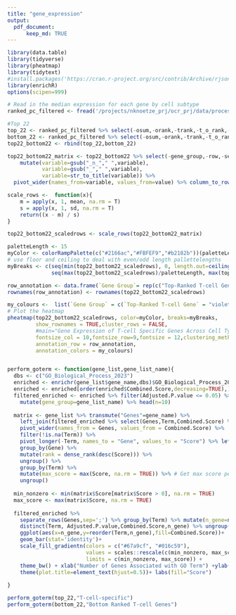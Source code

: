 ```yaml
---
title: "gene_expression"
output: 
  pdf_document:
      keep_md: TRUE
---
```


```r
library(data.table)
library(tidyverse)
library(pheatmap)
library(tidytext)
#install.packages('https://cran.r-project.org/src/contrib/Archive/rjson/rjson_0.2.20.tar.gz', repos=NULL, type="source")
library(enrichR)
options(scipen=999)

# Read in the median expression for each gene by cell subtype
ranked_pc_filtered <- fread('/projects/nknoetze_prj/ocr_prj/data/processed/gene_lists/ranked_gene_list_missingocrgenes_removedv2.tsv')
```

```r
#Top 22
top_22 <- ranked_pc_filtered %>% select(-osum,-orank,-trank,-t_o_rank,-gene_id,-tsum) %>% head(n=22) %>% mutate(set='Top 22 Genes')
bottom_22 <- ranked_pc_filtered %>% select(-osum,-orank,-trank,-t_o_rank,-gene_id,-tsum) %>% tail(n=22) %>% mutate(set='Bottom 10 Genes')
top22_bottom22 <- rbind(top_22,bottom_22)

top22_bottom22_matrix <- top22_bottom22 %>% select(-gene_group,-row,-set) %>% melt() %>% 
    mutate(variable=gsub("_n_"," ",variable),
           variable=gsub("_"," ",variable),
           variable=str_to_title(variable)) %>% 
  pivot_wider(names_from=variable, values_from=value) %>% column_to_rownames(var='gene_name') 

scale_rows <-  function(x){
    m = apply(x, 1, mean, na.rm = T)
    s = apply(x, 1, sd, na.rm = T)
    return((x - m) / s)
}

top22_bottom22_scaledrows <- scale_rows(top22_bottom22_matrix)

paletteLength <- 15
myColor <- colorRampPalette(c("#2166ac","#FBFEF9","#b2182b"))(paletteLength)
# use floor and ceiling to deal with even/odd length pallettelengths
myBreaks <- c(seq(min(top22_bottom22_scaledrows), 0, length.out=ceiling(paletteLength/2) + 1), 
              seq(max(top22_bottom22_scaledrows)/paletteLength, max(top22_bottom22_scaledrows), length.out=floor(paletteLength/2)))

row_annotation <- data.frame(`Gene Group`= rep(c("Top-Ranked T-cell Gene", "Bottom Ranked T-cell Gene"), each = 22)) %>% rename("Gene Group"=`Gene.Group`)
rownames(row_annotation) <- rownames(top22_bottom22_scaledrows)

my_colours <-  list(`Gene Group` = c(`Top-Ranked T-cell Gene` = "violetred4", `Bottom Ranked T-cell Gene` = 'grey90'))
# Plot the heatmap
pheatmap(top22_bottom22_scaledrows, color=myColor, breaks=myBreaks,
         show_rownames = TRUE,cluster_rows = FALSE,
         #main="Gene Expression of T-cell Specific Genes Across Cell Types",
         fontsize_col = 10,fontsize_row=9,fontsize = 12,clustering_method = 'ward',cutree_cols = 2,gaps_row = 22,angle_col = 90,
         annotation_row = row_annotation,
         annotation_colors = my_colours)


perform_goterm <- function(gene_list,gene_list_name){
  dbs <- c("GO_Biological_Process_2023")  
  enriched <- enrichr(gene_list$gene_name,dbs)$GO_Biological_Process_2023
  enriched <- enriched[order(enriched$Combined.Score,decreasing=TRUE),]
  filtered_enriched <- enriched %>% filter(Adjusted.P.value <= 0.05) %>%
    mutate(gene_group=gene_list_name) %>% head(n=10)
  
  matrix <- gene_list %>% transmute("Genes"=gene_name) %>% 
    left_join(filtered_enriched %>% select(Genes,Term,Combined.Score) %>% separate_rows(Genes,sep=';'))  %>% 
    pivot_wider(names_from = Genes, values_from = Combined.Score) %>% 
    filter(!is.na(Term)) %>% 
    pivot_longer(-Term, names_to = "Gene", values_to = "Score") %>% left_join(gene_list,by=c(Gene='gene_name')) %>%
    group_by(Gene) %>% 
    mutate(rank = dense_rank(desc(Score))) %>% 
    ungroup() %>%
    group_by(Term) %>%
    mutate(max_score = max(Score, na.rm = TRUE)) %>% # Get max score per term
    ungroup()
  
  min_nonzero <- min(matrix$Score[matrix$Score > 0], na.rm = TRUE)
  max_score <- max(matrix$Score, na.rm = TRUE)
  
  filtered_enriched %>% 
    separate_rows(Genes,sep=';') %>% group_by(Term) %>% mutate(n_gene=n_distinct(Genes)) %>% 
    distinct(Term, Adjusted.P.value,Combined.Score,n_gene) %>% ungroup() %>%
    ggplot(aes(x=n_gene,y=reorder(Term,n_gene),fill=Combined.Score))+
    geom_bar(stat='identity')+
    scale_fill_gradientn(colors = c("#67a9cf", "#016c59"),
                         values = scales::rescale(c(min_nonzero, max_score)),
                         limits = c(min_nonzero, max_score)) + 
    theme_bw() + xlab("Number of Genes Associated with GO Term") +ylab("GO Term")+ xlim(0,10)+
    theme(plot.title=element_text(hjust=0.5))+ labs(fill="Score")
  
}

perform_goterm(top_22,"T-cell-specific")
perform_goterm(bottom_22,"Bottom Ranked T-cell Genes")



```
